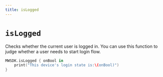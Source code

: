 ```yaml
---
title: isLogged
---
```


# `isLogged`

Checks whether the current user is logged in. You can use this function to judge whether a user needs to start login flow.

```swift
MWSDK.isLogged { onBool in
    print("This device's login state is:\(onBool)")
}
```